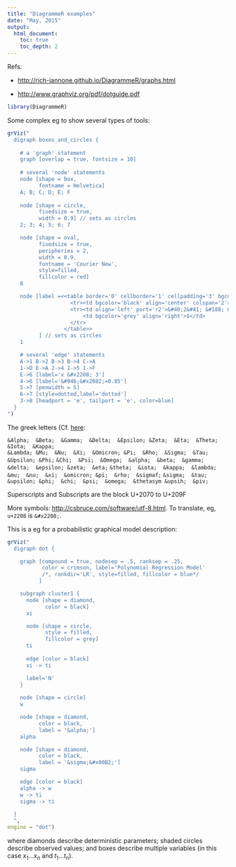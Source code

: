```yaml
---
title: "DiagrammeR examples"
date: "May, 2015"
output: 
  html_document:
    toc: true
    toc_depth: 2
---
```


Refs: 

+ [http://rich-iannone.github.io/DiagrammeR/graphs.html](http://rich-iannone.github.io/DiagrammeR/graphs.html)

+ [http://www.graphviz.org/pdf/dotguide.pdf](http://www.graphviz.org/pdf/dotguide.pdf)

```r
library(DiagrammeR)
```

Some complex eg to show several types of tools:

```r
grViz("
  digraph boxes_and_circles {
  
    # a 'graph' statement
    graph [overlap = true, fontsize = 10]
  
    # several 'node' statements
    node [shape = box,
          fontname = Helvetica]
    A; B; C; D; E; F
  
    node [shape = circle,
          fixedsize = true,
          width = 0.9] // sets as circles
    2; 3; 4; 5; 6; 7

    node [shape = oval,
          fixedsize = true,
          peripheries = 2,
          width = 0.9,
          fontname = 'Courier New',
          style=filled,
          fillcolor = red]
    8

    node [label =<<table border='0' cellborder='1' cellpadding='3' bgcolor='white'>
                    <tr><td bgcolor='black' align='center' colspan='2'><font color='white'>header</font> </td></tr>
                    <tr><td align='left' port='r2'>&#40;2&#41; &#188; &bull;</td>
                        <td bgcolor='grey' align='right'>$</td>
                    </tr>
                  </table>>
          ] // sets as circles
    1

    # several 'edge' statements
    A->1 B->2 B->3 B->4 C->A
    1->D E->A 2->4 1->5 1->F
    E->6 [label='x &#x2208; 3']
    4->6 [label='&#946;&#x2082;=0.85']
    5->7 [penwidth = 5]
    6->7 [style=dotted,label='dotted']
    3->8 [headport = 'e', tailport = 'e', color=blue]
  }
")
```

The greek letters (Cf. [here](http://www.wizcity.com/Computers/Characters/GreekUTF8.php):

`&Alpha;  &Beta;  &Gamma;  &Delta;  &Epsilon; &Zeta;  &Eta;  &Theta;  &Iota;  &Kappa;`  
`&Lambda; &Mu;  &Nu;  &Xi;  &Omicron; &Pi;  &Rho;  &Sigma;  &Tau;  &Upsilon; &Phi; `
`&Chi;  &Psi;  &Omega;  &alpha;  &beta;  &gamma;  &delta;  &epsilon; &zeta;  &eta; `
`&theta;  &iota;  &kappa;  &lambda; &mu;  &nu;  &xi;  &omicron; &pi;  &rho;  &sigmaf;`
`&sigma;  &tau;  &upsilon; &phi;  &chi;  &psi;  &omega;  &thetasym &upsih;  &piv;`

Superscripts and Subscripts are the block U+2070 to U+209F

More symbols: [http://csbruce.com/software/utf-8.html](http://csbruce.com/software/utf-8.html). To translate, eg, `u+2208` is `&#x2208;`.

This is a eg for a probabilistic graphical model description:

```r
grViz("
  digraph dot {

    graph [compound = true, nodesep = .5, ranksep = .25,
           color = crimson, label='Polynomial Regression Model'
           /*, rankdir='LR', style=filled, fillcolor = blue*/
          ]

    subgraph cluster1 {
      node [shape = diamond, 
            color = black]
      xi

      node [shape = circle,
            style = filled,
            fillcolor = grey] 
      ti
      
      edge [color = black] 
      xi -> ti

      label='N'
    }  
  
    node [shape = circle]
    w

    node [shape = diamond,
          color = black,
          label = '&alpha;']
    alpha

    node [shape = diamond,
          color = black,
          label = '&sigma;&#x00B2;']
    sigma

    edge [color = black]
    alpha -> w
    w -> ti
    sigma -> ti 

  }
  ",
engine = "dot")
```

where diamonds describe deterministic parameters; shaded circles describe observed values; and boxes describe multiple variables (in this case $x_1 \ldots x_n$ and $t_1 \ldots t_n$).


